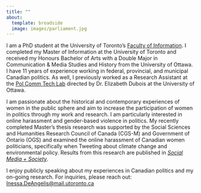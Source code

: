 ```yaml
---
title: ""
about:
  template: broadside
  image: images/parliament.jpg
---
```


I am a PhD student at the University of Toronto's [Faculty of Information](https://ischool.utoronto.ca/student-profile/inessa-de-angelis/). I completed my Master of Information at the University of Toronto and received my Honours Bachelor of Arts with a Double Major in Communication & Media Studies and History from the University of Ottawa. I have 11 years of experience working in federal, provincial, and municipal Canadian politics. As well, I previously worked as a Research Assistant at the [Pol Comm Tech Lab](https://www.polcommtech.com/) directed by Dr. Elizabeth Dubois at the University of Ottawa.

I am passionate about the historical and contemporary experiences of women in the public sphere and aim to increase the participation of women in politics through my work and research. I am particularly interested in online harassment and gender-based violence in politics. My recently completed Master's thesis research was supported by the Social Sciences and Humanities Research Council of Canada (CGS-M) and Government of Ontario (OGS) and examined the online harassment of Canadian women politicians, specifically when Tweeting about climate change and environmental policy. Results from this research are published in *[Social Media + Society](https://doi.org/10.1177/20563051241304493)*.

<div style="text-align: left">
I enjoy publicly speaking about my experiences in Canadian politics and my on-going research. For inquiries, please reach out: [Inessa.DeAngelis\@mail.utoronto.ca](Inessa.DeAngelis@mail.utoronto.ca)
